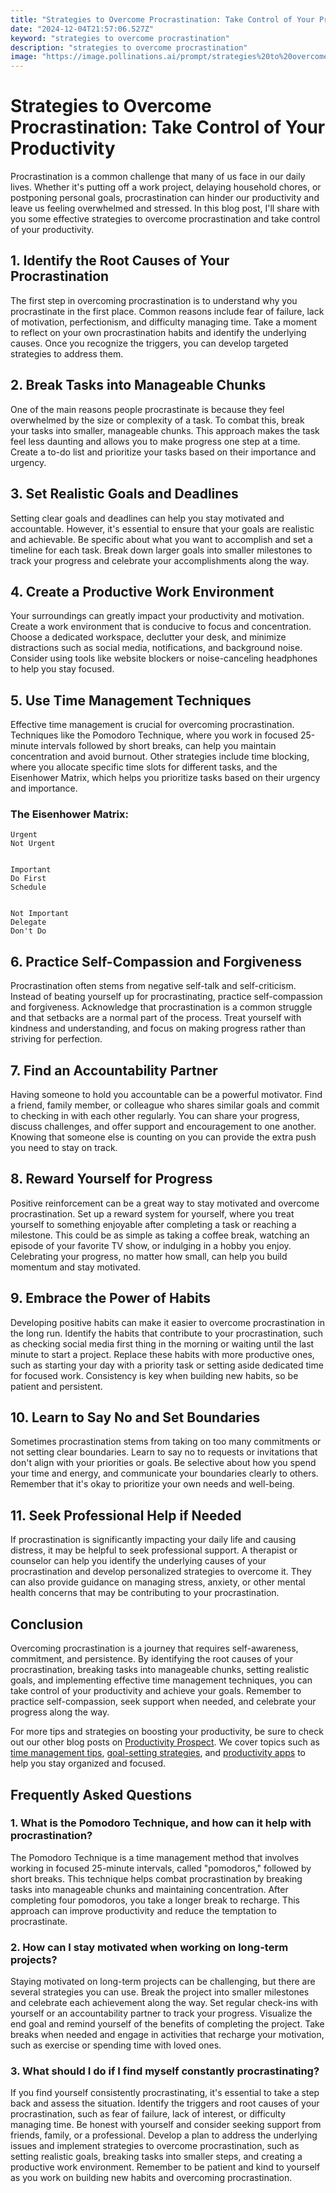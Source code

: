 ```yaml
---
title: "Strategies to Overcome Procrastination: Take Control of Your Productivity"
date: "2024-12-04T21:57:06.527Z"
keyword: "strategies to overcome procrastination"
description: "strategies to overcome procrastination"
image: "https://image.pollinations.ai/prompt/strategies%20to%20overcome%20procrastination%2C%20realistic%20photo%2C%20high%20quality%2C%204k?width=1024&height=1024&nologo=true"
---
```


# Strategies to Overcome Procrastination: Take Control of Your Productivity


Procrastination is a common challenge that many of us face in our daily lives. Whether it's putting off a work project, delaying household chores, or postponing personal goals, procrastination can hinder our productivity and leave us feeling overwhelmed and stressed. In this blog post, I'll share with you some effective strategies to overcome procrastination and take control of your productivity.



## 1. Identify the Root Causes of Your Procrastination


The first step in overcoming procrastination is to understand why you procrastinate in the first place. Common reasons include fear of failure, lack of motivation, perfectionism, and difficulty managing time. Take a moment to reflect on your own procrastination habits and identify the underlying causes. Once you recognize the triggers, you can develop targeted strategies to address them.



## 2. Break Tasks into Manageable Chunks


One of the main reasons people procrastinate is because they feel overwhelmed by the size or complexity of a task. To combat this, break your tasks into smaller, manageable chunks. This approach makes the task feel less daunting and allows you to make progress one step at a time. Create a to-do list and prioritize your tasks based on their importance and urgency.



## 3. Set Realistic Goals and Deadlines


Setting clear goals and deadlines can help you stay motivated and accountable. However, it's essential to ensure that your goals are realistic and achievable. Be specific about what you want to accomplish and set a timeline for each task. Break down larger goals into smaller milestones to track your progress and celebrate your accomplishments along the way.



## 4. Create a Productive Work Environment


Your surroundings can greatly impact your productivity and motivation. Create a work environment that is conducive to focus and concentration. Choose a dedicated workspace, declutter your desk, and minimize distractions such as social media, notifications, and background noise. Consider using tools like website blockers or noise-canceling headphones to help you stay focused.



## 5. Use Time Management Techniques


Effective time management is crucial for overcoming procrastination. Techniques like the Pomodoro Technique, where you work in focused 25-minute intervals followed by short breaks, can help you maintain concentration and avoid burnout. Other strategies include time blocking, where you allocate specific time slots for different tasks, and the Eisenhower Matrix, which helps you prioritize tasks based on their urgency and importance.



### The Eisenhower Matrix:




  
    
    Urgent
    Not Urgent
  
  
    Important
    Do First
    Schedule
  
  
    Not Important
    Delegate
    Don't Do
  




## 6. Practice Self-Compassion and Forgiveness


Procrastination often stems from negative self-talk and self-criticism. Instead of beating yourself up for procrastinating, practice self-compassion and forgiveness. Acknowledge that procrastination is a common struggle and that setbacks are a normal part of the process. Treat yourself with kindness and understanding, and focus on making progress rather than striving for perfection.



## 7. Find an Accountability Partner


Having someone to hold you accountable can be a powerful motivator. Find a friend, family member, or colleague who shares similar goals and commit to checking in with each other regularly. You can share your progress, discuss challenges, and offer support and encouragement to one another. Knowing that someone else is counting on you can provide the extra push you need to stay on track.



## 8. Reward Yourself for Progress


Positive reinforcement can be a great way to stay motivated and overcome procrastination. Set up a reward system for yourself, where you treat yourself to something enjoyable after completing a task or reaching a milestone. This could be as simple as taking a coffee break, watching an episode of your favorite TV show, or indulging in a hobby you enjoy. Celebrating your progress, no matter how small, can help you build momentum and stay motivated.



## 9. Embrace the Power of Habits


Developing positive habits can make it easier to overcome procrastination in the long run. Identify the habits that contribute to your procrastination, such as checking social media first thing in the morning or waiting until the last minute to start a project. Replace these habits with more productive ones, such as starting your day with a priority task or setting aside dedicated time for focused work. Consistency is key when building new habits, so be patient and persistent.



## 10. Learn to Say No and Set Boundaries


Sometimes procrastination stems from taking on too many commitments or not setting clear boundaries. Learn to say no to requests or invitations that don't align with your priorities or goals. Be selective about how you spend your time and energy, and communicate your boundaries clearly to others. Remember that it's okay to prioritize your own needs and well-being.



## 11. Seek Professional Help if Needed


If procrastination is significantly impacting your daily life and causing distress, it may be helpful to seek professional support. A therapist or counselor can help you identify the underlying causes of your procrastination and develop personalized strategies to overcome it. They can also provide guidance on managing stress, anxiety, or other mental health concerns that may be contributing to your procrastination.



## Conclusion


Overcoming procrastination is a journey that requires self-awareness, commitment, and persistence. By identifying the root causes of your procrastination, breaking tasks into manageable chunks, setting realistic goals, and implementing effective time management techniques, you can take control of your productivity and achieve your goals. Remember to practice self-compassion, seek support when needed, and celebrate your progress along the way.



For more tips and strategies on boosting your productivity, be sure to check out our other blog posts on [Productivity Prospect](https://productivityprospect.com/). We cover topics such as [time management tips](https://productivityprospect.com/time-management-tips/), [goal-setting strategies](https://productivityprospect.com/goal-setting-strategies/), and [productivity apps](https://productivityprospect.com/productivity-apps/) to help you stay organized and focused.



## Frequently Asked Questions


### 1. What is the Pomodoro Technique, and how can it help with procrastination?

The Pomodoro Technique is a time management method that involves working in focused 25-minute intervals, called "pomodoros," followed by short breaks. This technique helps combat procrastination by breaking tasks into manageable chunks and maintaining concentration. After completing four pomodoros, you take a longer break to recharge. This approach can improve productivity and reduce the temptation to procrastinate.



### 2. How can I stay motivated when working on long-term projects?

Staying motivated on long-term projects can be challenging, but there are several strategies you can use. Break the project into smaller milestones and celebrate each achievement along the way. Set regular check-ins with yourself or an accountability partner to track your progress. Visualize the end goal and remind yourself of the benefits of completing the project. Take breaks when needed and engage in activities that recharge your motivation, such as exercise or spending time with loved ones.



### 3. What should I do if I find myself constantly procrastinating?

If you find yourself consistently procrastinating, it's essential to take a step back and assess the situation. Identify the triggers and root causes of your procrastination, such as fear of failure, lack of interest, or difficulty managing time. Be honest with yourself and consider seeking support from friends, family, or a professional. Develop a plan to address the underlying issues and implement strategies to overcome procrastination, such as setting realistic goals, breaking tasks into smaller steps, and creating a productive work environment. Remember to be patient and kind to yourself as you work on building new habits and overcoming procrastination.

